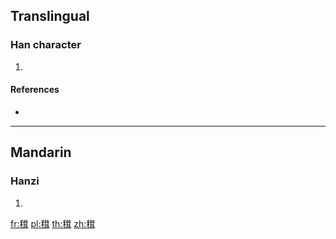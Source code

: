 {{character info/new}}
==Translingual==

===Han character===
{{Han char|rn=115|rad=禾|as=10|sn=15|four=|canj=HDTSJ}}

# {{defn|Han|sort=禾10}}

====References====
* {{Han ref|kx=0858.070|dkj=25224|dj=1284.020|hdz=42621.160|uh=7A41|ud=31297}}

----

==Mandarin==

===Hanzi===
{{cmn-hanzi|pin=[[cǎn]] ([[can3]]), [[róng]] ([[rong2]])|wg=ts'an<sup>3</sup>, jung<sup>2</sup>}}

# {{defn|lang=cmn|sort=禾10}}

[[fr:穁]]
[[pl:穁]]
[[th:穁]]
[[zh:穁]]